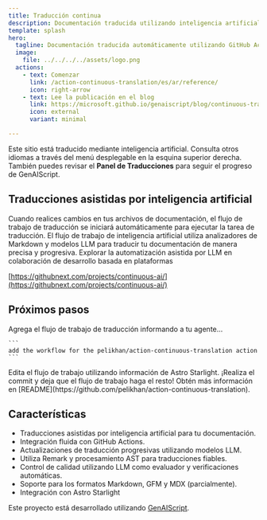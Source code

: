 ```yaml
---
title: Traducción continua
description: Documentación traducida utilizando inteligencia artificial general
template: splash
hero:
  tagline: Documentación traducida automáticamente utilizando GitHub Actions y modelos
  image:
    file: ../../../../assets/logo.png
  actions:
    - text: Comenzar
      link: /action-continuous-translation/es/ar/reference/
      icon: right-arrow
    - text: Lee la publicación en el blog
      link: https://microsoft.github.io/genaiscript/blog/continuous-translations/
      icon: external
      variant: minimal

---
```



Este sitio está traducido mediante inteligencia artificial. Consulta otros idiomas a través del menú desplegable en la esquina superior derecha. También puedes revisar el **Panel de Traducciones** para seguir el progreso de GenAIScript.

## Traducciones asistidas por inteligencia artificial

<CardGrid>
  <Card title="Acciones de GitHub" icon="github">
    Cuando realices cambios en tus archivos de documentación, el flujo de trabajo de traducción se iniciará automáticamente para ejecutar la tarea de traducción.
  </Card>

  <Card title="Modelos de GitHub" icon="seti:markdown">
    El flujo de trabajo de inteligencia artificial utiliza analizadores de Markdown y modelos LLM para traducir tu documentación de manera precisa y progresiva.
  </Card>
</CardGrid>

<Card title="Inteligencia artificial continua" icon="rocket">
  Explorar la automatización asistida por LLM en colaboración de desarrollo basada en plataformas

  [https://githubnext.com/projects/continuous-ai/](https://githubnext.com/projects/continuous-ai/)
</Card>

## Próximos pasos

<CardGrid stagger>
  <Card title="Agregar flujo de trabajo" icon="pencil">
    Agrega el flujo de trabajo de traducción informando a tu agente...

    ```
    add the workflow for the pelikhan/action-continuous-translation action
    ```
  </Card>

  <Card title="Configura tu sitio" icon="setting">
    Edita el flujo de trabajo utilizando información de Astro Starlight.
  </Card>

  <Card title="¡Tradúcelo!" icon="add-document">
    ¡Realiza el commit y deja que el flujo de trabajo haga el resto!
  </Card>

  <Card title="Lee la documentación" icon="open-book">
    Obtén más información en [README](https://github.com/pelikhan/action-continuous-translation).
  </Card>
</CardGrid>

## Características

* Traducciones asistidas por inteligencia artificial para tu documentación.
* Integración fluida con GitHub Actions.
* Actualizaciones de traducción progresivas utilizando modelos LLM.
* Utiliza Remark y procesamiento AST para traducciones fiables.
* Control de calidad utilizando LLM como evaluador y verificaciones automáticas.
* Soporte para los formatos Markdown, GFM y MDX (parcialmente).
* Integración con Astro Starlight

Este proyecto está desarrollado utilizando [GenAIScript](https://microsoft.github.io/genaiscript).
